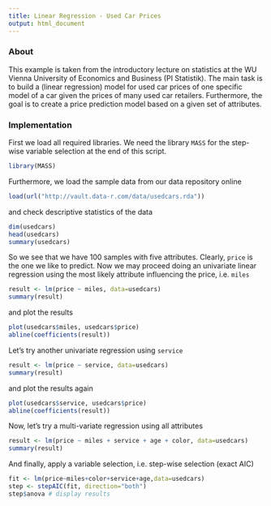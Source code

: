 ```yaml
---
title: Linear Regression - Used Car Prices
output: html_document
---
```


### About

This example is taken from the introductory lecture on statistics at the WU Vienna University of Economics and Business (PI Statistik). The main task is to build a (linear regression) model for used car prices of one specific model of a car given the prices of many used car retailers. Furthermore, the goal is to create a price prediction model based on a given set of attributes.

### Implementation

First we load all required libraries. We need the library `MASS` for the step-wise variable selection at the end of this script.

```r
library(MASS)
```

Furthermore, we load the sample data from our data repository online

```r
load(url("http://vault.data-r.com/data/usedcars.rda"))
```

and check descriptive statistics of the data

```r
dim(usedcars)
head(usedcars)
summary(usedcars)
```

So we see that we have 100 samples with five attributes. Clearly, `price` is the one we like to predict. Now we may proceed doing an univariate linear regression using the most likely attribute influencing the price, i.e. `miles`

```r
result <- lm(price ~ miles, data=usedcars)
summary(result)
```

and plot the results

```r
plot(usedcars$miles, usedcars$price)
abline(coefficients(result))
```

Let's try another univariate regression using `service`

```r
result <- lm(price ~ service, data=usedcars)
summary(result)
```

and plot the results again

```r
plot(usedcars$service, usedcars$price)
abline(coefficients(result))
```

Now, let's try a multi-variate regression using all attributes

```r
result <- lm(price ~ miles + service + age + color, data=usedcars)
summary(result)
```

And finally, apply a variable selection, i.e. step-wise selection (exact AIC)

```r
fit <- lm(price~miles+color+service+age,data=usedcars)
step <- stepAIC(fit, direction="both")
step$anova # display results 
```
